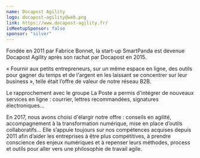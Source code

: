 ```yaml
---
name: Docapost Agility
logo: docapost-agility@web.png
link: https://www.docapost-agility.fr/
isMeetupSponsor: false
sponsor: "silver"
---
```


Fondée en 2011 par Fabrice Bonnet, la start-up SmartPanda est devenue Docapost
Agility après son rachat par Docapost en 2015.

« Fournir aux petits entrepreneurs, sur un même espace en ligne, des outils pour
gagner du temps et de l'argent en les laissant se concentrer sur leur business »,
telle était l’offre de valeur de notre réseau B2B.

Le rapprochement avec le groupe La Poste a permis d'intégrer de nouveaux
services en ligne : courrier, lettres recommandées, signatures électroniques...

En 2017, nous avons choisi d'élargir notre offre : conseils en agilité,
accompagnement à la transformation numérique, mise en place d’outils
collaboratifs… Elle s’appuie toujours sur nos compétences acquises depuis 2011
afin d’aider les entreprises à être plus compétitives, à prendre conscience des
enjeux numériques et à repenser leurs méthodes, process et outils pour aller
vers une philosophie de travail agile.
